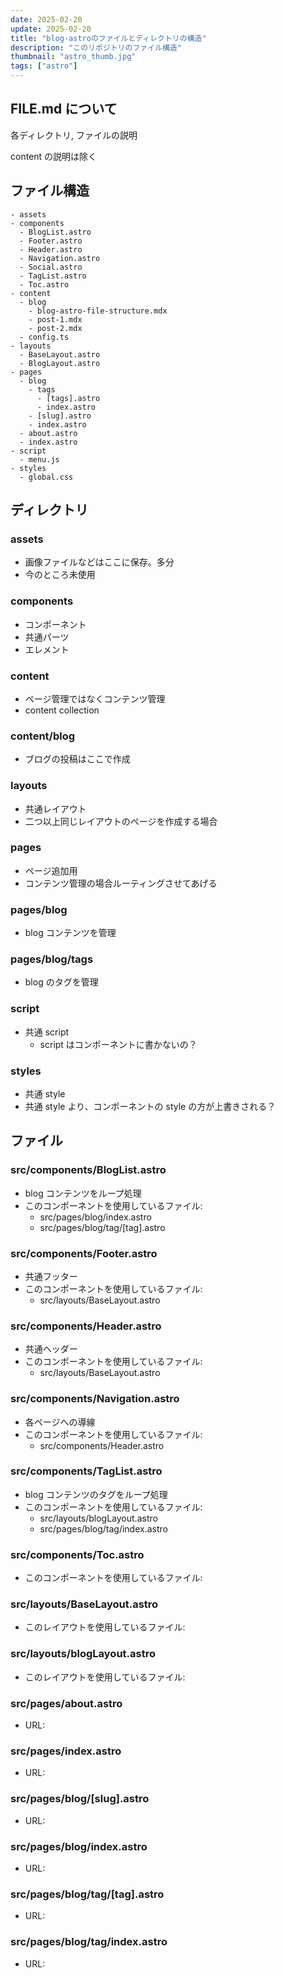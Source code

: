 ```yaml
---
date: 2025-02-20
update: 2025-02-20
title: "blog-astroのファイルとディレクトリの構造"
description: "このリポジトリのファイル構造"
thumbnail: "astro_thumb.jpg"
tags: ["astro"]
---
```


## FILE.md について

各ディレクトリ, ファイルの説明

content の説明は除く

## ファイル構造

```
- assets
- components
  - BlogList.astro
  - Footer.astro
  - Header.astro
  - Navigation.astro
  - Social.astro
  - TagList.astro
  - Toc.astro
- content
  - blog
    - blog-astro-file-structure.mdx
    - post-1.mdx
    - post-2.mdx
  - config.ts
- layouts
  - BaseLayout.astro
  - BlogLayout.astro
- pages
  - blog
    - tags
      - [tags].astro
      - index.astro
    - [slug].astro
    - index.astro
  - about.astro
  - index.astro
- script
  - menu.js
- styles
  - global.css
```

## ディレクトリ

### assets

- 画像ファイルなどはここに保存。多分
- 今のところ未使用

### components

- コンポーネント
- 共通パーツ
- エレメント

### content

- ページ管理ではなくコンテンツ管理
- content collection

### content/blog

- ブログの投稿はここで作成

### layouts

- 共通レイアウト
- 二つ以上同じレイアウトのページを作成する場合

### pages

- ページ追加用
- コンテンツ管理の場合ルーティングさせてあげる

### pages/blog

- blog コンテンツを管理

### pages/blog/tags

- blog のタグを管理

### script

- 共通 script
  - script はコンポーネントに書かないの？

### styles

- 共通 style
- 共通 style より、コンポーネントの style の方が上書きされる？

## ファイル

### src/components/BlogList.astro

- blog コンテンツをループ処理
- このコンポーネントを使用しているファイル:
  - src/pages/blog/index.astro
  - src/pages/blog/tag/[tag].astro

### src/components/Footer.astro

- 共通フッター
- このコンポーネントを使用しているファイル:
  - src/layouts/BaseLayout.astro

### src/components/Header.astro

- 共通ヘッダー
- このコンポーネントを使用しているファイル:
  - src/layouts/BaseLayout.astro

### src/components/Navigation.astro

- 各ページへの導線
- このコンポーネントを使用しているファイル:
  - src/components/Header.astro

### src/components/TagList.astro

- blog コンテンツのタグをループ処理
- このコンポーネントを使用しているファイル:
  - src/layouts/blogLayout.astro
  - src/pages/blog/tag/index.astro

### src/components/Toc.astro

- このコンポーネントを使用しているファイル:

### src/layouts/BaseLayout.astro

- このレイアウトを使用しているファイル:

### src/layouts/blogLayout.astro

- このレイアウトを使用しているファイル:

### src/pages/about.astro

- URL:

### src/pages/index.astro

- URL:

### src/pages/blog/[slug].astro

- URL:

### src/pages/blog/index.astro

- URL:

### src/pages/blog/tag/[tag].astro

- URL:

### src/pages/blog/tag/index.astro

- URL:
